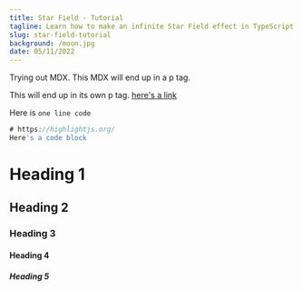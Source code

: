 ```yaml
---
title: Star Field - Tutorial
tagline: Learn how to make an infinite Star Field effect in TypeScript & CSS
slug: star-field-tutorial
background: /moon.jpg
date: 05/11/2022
---
```


Trying out MDX. This MDX will end up in a p tag.

This will end up in its own p tag. [here's a link](https://google.com/)

Here is `one line code`

```typescript
# https://highlightjs.org/
Here's a code block
```

# Heading 1

## Heading 2

### Heading 3

#### Heading 4

##### Heading 5